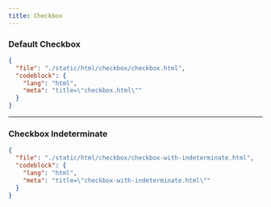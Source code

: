 ```yaml
---
title: Checkbox
---
```


### Default Checkbox

<ComponentPreview src="/checkbox/checkbox" />

```json doc-gen:file
{
  "file": "./static/html/checkbox/checkbox.html",
  "codeblock": {
    "lang": "html",
    "meta": "title=\"checkbox.html\""
  }
}
```

---

### Checkbox Indeterminate

<ComponentPreview src="/checkbox/checkbox-with-indeterminate" />

```json doc-gen:file
{
  "file": "./static/html/checkbox/checkbox-with-indeterminate.html",
  "codeblock": {
    "lang": "html",
    "meta": "title=\"checkbox-with-indeterminate.html\""
  }
}
```
